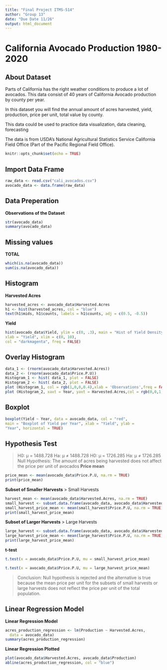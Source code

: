 ```yaml
---
title: "Final Project ITMS-514"
author: "Group 13"
date: "Due Date 11/26"
output: html_document
---
```


# California Avocado Production 1980-2020

## About Dataset

Parts of California has the right weather conditions to produce a lot of avocados. This data consist of 40 years of California Avocado production by county per year.

In this dataset you will find the annual amount of acres harvested, yield, production, price per unit, total value by county.

This data could be used to practice data visualization, data cleaning, forecasting

The data is from USDA's National Agricultural Statistics Service California Field Office (Part of the Pacific Regional Field Office).

```r
knitr::opts_chunk$set(echo = TRUE)
```

## Import Data Frame
```r
raw_data <- read.csv("cali_avocados.csv")
avocado_data <- data.frame(raw_data)
```

## Data Preperation
**Observations of the Dataset**
```r
str(avocado_data)
summary(avocado_data)
```


## Missing values
**TOTAL**
```r
which(is.na(avocado_data))
sum(is.na(avocado_data))
```


## Histogram
**Harvested Acres**
```r
harvested_acres <- avocado_data$Harvested.Acres
h1 <- hist(harvested_acres, col = "blue")
text(h1$mids, h1$counts, labels = h1$counts, adj = c(0.5, -0.5))


```
**Yield**
```r
hist(avocado_data$Yield, ylim = c(0, .3), main = "Hist of Yield Density",
xlab = "Yield", xlim = c(0, 10), 
col = "darkmagenta", freq = FALSE)
```


## Overlay Histogram
```r
data_1 <- (rnorm(avocado_data$Harvested.Acres))
data_2 <- (rnorm(avocado_data$Price.P.U))
Histogram_1 <- hist( data_1, plot = FALSE)
Histogram_2 <- hist( data_2, plot = FALSE)
plot (Histogram_1, col = rgb(1,0,0,0.4),xlab = 'Observations',freq = FALSE, main = "Price P.U. Overlayed with Harvested Acres")
plot (Histogram_2, xaxt = Year, yaxt = Harvested.Acres,col = rgb(0,0,1,0.4), add = TRUE, freq = FALSE)
```


## Boxplot
```r
boxplot(Yield ~ Year, data = avocado_data, col = "red",
main = "Boxplot of Yield per Year", xlab = "Yield", ylab =
"Year", horizontal = TRUE)
```


## Hypothesis Test
> H0: μ = 1488.728 Ha: μ ≠ 1488.728
> H0: μ = 1726.285 Ha: μ ≠ 1726.285
> Null Hypothesis: The amount of acres being harvested does not affect the price per unit of avocados
**Price mean**
```r
price_mean <- mean(avocado_data$Price.P.U, na.rm = TRUE)
print(price_mean)
```

**Subset of Smaller Harvests**
> Small Harvests
```r
harvest_mean <- mean(avocado_data$Harvested.Acres, na.rm = TRUE)
small_harvest <- subset.data.frame(avocado_data, avocado_data$Harvested.Acres < harvest_mean)
small_harvest_price_mean <- mean(small_harvest$Price.P.U, na.rm = TRUE)
print(small_harvest_price_mean)
```
**Subset of Larger Harvests**
> Large Harvests
```r
large_harvest <- subset.data.frame(avocado_data, avocado_data$Harvested.Acres > harvest_mean)
large_harvest_price_mean <- mean(large_harvest$Price.P.U, na.rm = TRUE)
print(large_harvest_price_mean)
```

**t-test**
```r
t.test(x = avocado_data$Price.P.U, mu = small_harvest_price_mean)

t.test(x = avocado_data$Price.P.U, mu = large_harvest_price_mean)
```
> Conclusion: Null hypothesis is rejected and the alternative is true because the mean price per unit for the subsets of small harvests or large harvests does not reflect the price per unit of the total population.


## Linear Regression Model
**Linear Regression Model**
```r
acres_production_regression <- lm(Production ~ Harvested.Acres,
  data = avocado_data)
summary(acres_production_regression)
```
**Linear Regression Plotted**
```r
plot(avocado_data$Harvested.Acres, avocado_data$Production)
abline(acres_production_regression, col = "blue")
```